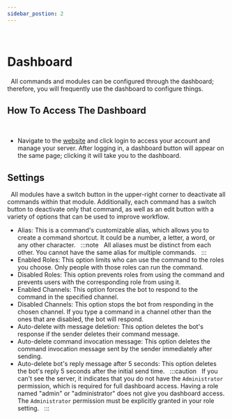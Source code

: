 ```yaml
---
sidebar_postion: 2
---
```

 
# Dashboard
 
All commands and modules can be configured through the dashboard; therefore, you will frequently use the dashboard to configure things.
 
## How To Access The Dashboard
 
- Navigate to the [website](https://probot.io/) and click login to access your account and manage your server.
After logging in, a dashboard button will appear on the same page; clicking it will take you to the dashboard.
 
## Settings
 
All modules have a switch button in the upper-right corner to deactivate all commands within that module. Additionally, each command has a switch button to deactivate only that command, as well as an edit button with a variety of options that can be used to improve workflow.
 
- Alias: This is a command's customizable alias, which allows you to create a command shortcut. It could be a number, a letter, a word, or any other character.
 
:::note
 
All aliases must be distinct from each other. You cannot have the same alias for multiple commands.
 
:::
 
- Enabled Roles: This option limits who can use the command to the roles you choose. Only people with those roles can run the command.
 
- Disabled Roles: This option prevents roles from using the command and prevents users with the corresponding role from using it.
 
- Enabled Channels: This option forces the bot to respond to the command in the specified channel.
 
- Disabled Channels: This option stops the bot from responding in the chosen channel. If you type a command in a channel other than the ones that are disabled, the bot will respond.
 
- Auto-delete with message deletion: This option deletes the bot's response if the sender deletes their command message.
 
- Auto-delete command invocation message: This option deletes the command invocation message sent by the sender immediately after sending.
 
- Auto-delete bot's reply message after 5 seconds: This option deletes the bot's reply 5 seconds after the initial send time.
 
:::caution
 
If you can't see the server, it indicates that you do not have the `Administrator` permission, which is required for full dashboard access.
Having a role named "admin" or "administrator" does not give you dashboard access. The `Administrator` permission must be explicitly granted in your role setting.
 
:::
 
